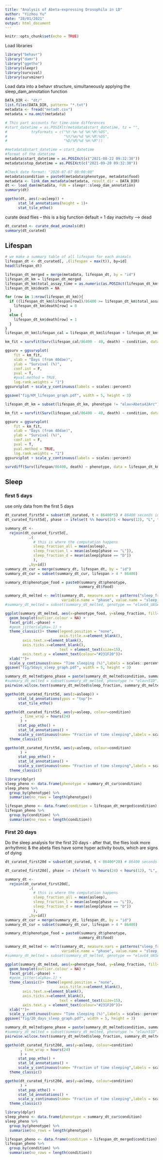 ```yaml
---
title: "Analysis of Abeta-expressing Drosophila in LD"
author: "Yizhou Yu"
date: "28/01/2021"
output: html_document
---
```


```r
knitr::opts_chunk$set(echo = TRUE)
```


Load libraries
```r
library("behavr")
library("damr")
library("ggetho")
library(sleepr)
library(survival)
library(survminer)
```

Load data into a behavr structure, simultaneously applying the sleep_dam_annotation function

```r
DATA_DIR <- "dt/"
list.files(DATA_DIR, pattern= "*.txt")
metadata <- fread("metadt.csv")
metadata = na.omit(metadata)

# This part accounts for time-zone differences
#start_datetime = as.POSIXlt(metadata$start_datetime, tz = "",
#           tryFormats = c("%Y-%m-%d %H:%M:%OS",
#                          "%Y/%m/%d %H:%M:%OS", 
#                          "%D/%M/%d %H:%M"))

#metadata$start_datetime = start_datetime
#format of the datetime
metadata$start_datetime = as.POSIXct(c("2021-08-22 09:32:30"))
metadata$stop_datetime = as.POSIXct(c("2021-09-20 09:32:30"))

#Check date format: "2020-07-07 08:00:00"
metadata$condition = paste0(metadata$phenotype, metadata$food)
metadata <- link_dam_metadata(metadata, result_dir = DATA_DIR)
dt <- load_dam(metadata, FUN = sleepr::sleep_dam_annotation)
summary(dt)

```

```r
ggetho(dt, aes(z=asleep)) +
      stat_ld_annotations(height = 1)+
      stat_tile_etho() 
```



curate dead flies -- this is a big function
default = 1 day inactivity --> dead 
```r
dt_curated <- curate_dead_animals(dt)
summary(dt_curated)
```


## Lifespan
```r
# we make a summary table of all lifespan for each animals
lifespan_dt <- dt_curated[, .(lifespan = max(t)), by=id]
head(lifespan_dt)
```


```r
lifespan_dt_merged = merge(metadata, lifespan_dt, by = "id")
lifespan_dt_km = lifespan_dt_merged
lifespan_dt_km$total_assay_time = as.numeric(as.POSIXct(lifespan_dt_km$stop_datetime,format='%Y-%m-%d %H:%M:%S') - as.POSIXct(lifespan_dt_km$start_datetime,format='%Y-%m-%d %H:%M:%S'))
lifespan_dt_km$death = NA

for (row in 1:nrow(lifespan_dt_km)){
  if ((lifespan_dt_km$lifespan[row])/86400 >= lifespan_dt_km$total_assay_time[row]) {
    lifespan_dt_km$death[row] = 0
  }
  else {
    lifespan_dt_km$death[row] = 1
  }
}
lifespan_dt_km$lifespan_cal = lifespan_dt_km$lifespan + lifespan_dt_km$age*86400
```

```r
km_fit = survfit(Surv(lifespan_cal/86400 - 40, death) ~ condition, data = lifespan_dt_km)

ggsurv = ggsurvplot(
    fit = km_fit, 
    xlab = "Days (from 40dae)", 
    ylab = "Survival (%)",
    conf.int = F,
    pval = T,
    #pval.method = TRUE,
    log.rank.weights = "1")
ggsurv$plot + scale_y_continuous(labels = scales::percent)

ggsave("fig/KM_lifespan_graph.pdf", width = 5, height = 3)
```

```r
lifespan_dt_km = subset(lifespan_dt_km, phenotype != "elav>Abeta42Arc")

km_fit = survfit(Surv(lifespan_cal/86400 - 40, death) ~ condition, data = lifespan_dt_km)

ggsurv = ggsurvplot(
    fit = km_fit, 
    xlab = "Days (from 40dae)", 
    ylab = "Survival (%)",
    conf.int = F,
    pval = T,
    pval.method = TRUE,
    log.rank.weights = "1")
ggsurv$plot + scale_y_continuous(labels = scales::percent)
```

```r
survdiff(Surv(lifespan/86400, death) ~ phenotype, data = lifespan_dt_km)
```


## Sleep

### first 5 days
use only data from the first 5 days
```r
dt_curated_first5d = subset(dt_curated, t < 86400*5) # 86400 seconds in a day
dt_curated_first5d[, phase := ifelse(t %% hours(24) < hours(12), "L", "D")]

summary_dt <- 
  rejoin(dt_curated_first5d[,
           .(
             # this is where the computation happens
             sleep_fraction_all = mean(asleep),
             sleep_fraction_l = mean(asleep[phase == "L"]),
             sleep_fraction_d = mean(asleep[phase == "D"])
             ),
           ,by=id])
summary_dt_cur = merge(summary_dt, lifespan_dt, by = "id")
summary_dt_cur = subset(summary_dt_cur, lifespan > 4 * 86400)

summary_dt$phenotype_food = paste0(summary_dt$phenotype, 
                                  summary_dt$food)

summary_dt_melted <- melt(summary_dt, measure.vars = patterns("sleep_fraction_"),
                          variable.name = "phase", value.name = "sleep_fraction")
#summary_dt_melted = subset(summary_dt_melted, genotype == "elavG4_UASAbArc" | genotype == "elavG4_UASAbArc_parpCH1")

ggplot(summary_dt_melted, aes(x=phenotype_food, y=sleep_fraction, fill=condition)) + 
  geom_boxplot(outlier.colour = NA) +
  facet_grid(.~phase) + 
  #geom_jitter(alpha=.1) +
  theme_classic()+ theme(legend.position = "none", 
                         axis.title.x=element_blank(),
        axis.text.x=element_blank(),
        axis.ticks.x=element_blank(),
                         text = element_text(size=15),
        axis.text.y = element_text(colour="#231F20"))+
  xlab("")+
  scale_y_continuous(name= "Time sleeping (%)",labels = scales::percent)
ggsave("fig/5days_sleep_graph.pdf", width = 5, height = 3)
```

```r
summary_dt_melted$geno_phase = paste(summary_dt_melted$condition, summary_dt_melted$phase, sep = "_")
#summary_dt_melted = subset(summary_dt_melted, phenotype != "elav>51D")
pairwise.wilcox.test(summary_dt_melted$sleep_fraction, summary_dt_melted$geno_phase, p.adj = "none")

```

```r
ggetho(dt_curated_first5d, aes(z=asleep)) +
      stat_ld_annotations(ypos = "top")+
      stat_tile_etho()
```

```r
ggetho(dt_curated_first5d, aes(y=asleep, colour=condition)
       , time_wrap = hours(24)
       ) +
      stat_pop_etho() +
      stat_ld_annotations() +
      scale_y_continuous(name= "Fraction of time sleeping",labels = scales::percent) +
  theme_classic()
```

```r
ggetho(dt_curated_first5d, aes(y=asleep, colour=condition)
       ) +
      stat_pop_etho() +
      stat_ld_annotations() +
      scale_y_continuous(name= "Fraction of time sleeping",labels = scales::percent) +
  theme_classic()
```

```r
library(dplyr)
sleep_pheno <- data.frame(phenotype = summary_dt_cur$condition)
sleep_pheno %>% 
  group_by(phenotype) %>%
  summarise(no_rows = length(phenotype))
```

```r
lifespan_pheno <- data.frame(condition = lifespan_dt_merged$condition)
lifespan_pheno %>% 
  group_by(condition) %>%
  summarise(no_rows = length(condition))
```


### First 20 days

Do the sleep analysis for the first 20 days - after that, the flies look more arrhythmic & the abeta flies have some hyper activity bouts, which are signs of dying
```r
dt_curated_first20d = subset(dt_curated, t < 86400*20) # 86400 seconds in a day

dt_curated_first20d[, phase := ifelse(t %% hours(24) < hours(12), "L", "D")]

summary_dt <- 
  rejoin(dt_curated_first20d[,
           .(
             # this is where the computation happens
             sleep_fraction_all = mean(asleep),
             sleep_fraction_l = mean(asleep[phase == "L"]),
             sleep_fraction_d = mean(asleep[phase == "D"])
             ),
           ,by=id])
summary_dt_cur = merge(summary_dt, lifespan_dt, by = "id")
summary_dt_cur = subset(summary_dt_cur, lifespan > 4 * 86400)

summary_dt$phenotype_food = paste0(summary_dt$phenotype, 
                                  summary_dt$food)

summary_dt_melted <- melt(summary_dt, measure.vars = patterns("sleep_fraction_"),
                          variable.name = "phase", value.name = "sleep_fraction")
#summary_dt_melted = subset(summary_dt_melted, genotype == "elavG4_UASAbArc" | genotype == "elavG4_UASAbArc_parpCH1")

ggplot(summary_dt_melted, aes(x=phenotype_food, y=sleep_fraction, fill=condition)) + 
  geom_boxplot(outlier.colour = NA) +
  facet_grid(.~phase) + 
  #geom_jitter(alpha=.1) +
  theme_classic()+ theme(legend.position = "none", 
                         axis.title.x=element_blank(),
        axis.text.x=element_blank(),
        axis.ticks.x=element_blank(),
                         text = element_text(size=15),
        axis.text.y = element_text(colour="#231F20"))+
  xlab("")+
  scale_y_continuous(name= "Time sleeping (%)",labels = scales::percent)
ggsave("fig/20_days_sleep_graph.pdf", width = 5, height = 3)
```

```r
summary_dt_melted$geno_phase = paste(summary_dt_melted$condition, summary_dt_melted$phase, sep = "_")
#summary_dt_melted = subset(summary_dt_melted, phenotype != "elav>51D")
pairwise.wilcox.test(summary_dt_melted$sleep_fraction, summary_dt_melted$geno_phase, p.adj = "none")

```


```r
ggetho(dt_curated_first20d, aes(y=asleep, colour=condition)
       , time_wrap = hours(24)
       ) +
      stat_pop_etho() +
      stat_ld_annotations() +
      scale_y_continuous(name= "Fraction of time sleeping",labels = scales::percent) +
  theme_classic()
```

```r
ggetho(dt_curated_first20d, aes(y=asleep, colour=condition)
       ) +
      stat_pop_etho() +
      stat_ld_annotations() +
      scale_y_continuous(name= "Fraction of time sleeping",labels = scales::percent) +
  theme_classic()
```

```r
library(dplyr)
sleep_pheno <- data.frame(phenotype = summary_dt_cur$condition)
sleep_pheno %>% 
  group_by(phenotype) %>%
  summarise(no_rows = length(phenotype))
```

```r
lifespan_pheno <- data.frame(condition = lifespan_dt_merged$condition)
lifespan_pheno %>% 
  group_by(condition) %>%
  summarise(no_rows = length(condition))
```
